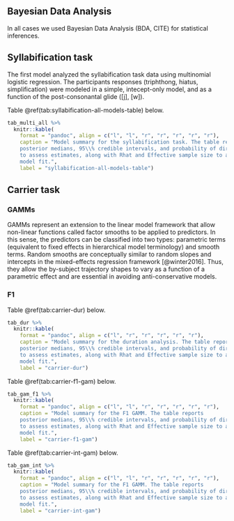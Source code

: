 ## Bayesian Data Analysis

In all cases we used Bayesian Data Analysis (BDA, CITE) for statistical inferences. 


## Syllabification task

The first model analyzed the syllabification task data using multinomial logistic regression. 
The participants responses (triphthong, hiatus, simplification) were modeled in a simple, intecept-only model, and as a function of the post-consonantal glide ([j], [w]). 

Table \@ref(tab:syllabification-all-models-table) below.

```r
tab_multi_all %>% 
  knitr::kable(
    format = "pandoc", align = c("l", "l", "r", "r", "r", "r", "r"), 
    caption = "Model summary for the syllabification task. The table reports 
    posterior medians, 95\\% credible intervals, and probability of direction 
    to assess estimates, along with Rhat and Effective sample size to assess 
    model fit.",
    label = "syllabification-all-models-table")

```


## Carrier task

### GAMMs

GAMMs represent an extension to the linear model framework that allow non-linear functions called factor smooths to be applied to predictors. In this sense, the predictors can be classified into two types: parametric terms (equivalent to fixed effects in hierarchical model terminology) and smooth terms. 
Random smooths are conceptually similar to random slopes and intercepts in the mixed-effects regression framework [@winter2016].
Thus, they allow the by-subject trajectory shapes to vary as a function of a parametric effect and are essential in avoiding anti-conservative models.

### F1

Table \@ref(tab:carrier-dur) below.

```r
tab_dur %>% 
  knitr::kable(
    format = "pandoc", align = c("l", "r", "r", "r", "r", "r"), 
    caption = "Model summary for the duration analysis. The table reports 
    posterior medians, 95\\% credible intervals, and probability of direction 
    to assess estimates, along with Rhat and Effective sample size to assess 
    model fit.",
    label = "carrier-dur")
```

Table \@ref(tab:carrier-f1-gam) below.

```r
tab_gam_f1 %>% 
  knitr::kable(
    format = "pandoc", align = c("l", "l", "r", "r", "r", "r", "r"), 
    caption = "Model summary for the F1 GAMM. The table reports 
    posterior medians, 95\\% credible intervals, and probability of direction 
    to assess estimates, along with Rhat and Effective sample size to assess 
    model fit.",
    label = "carrier-f1-gam")
```

Table \@ref(tab:carrier-int-gam) below.

```r
tab_gam_int %>% 
  knitr::kable(
    format = "pandoc", align = c("l", "l", "r", "r", "r", "r", "r"), 
    caption = "Model summary for the F1 GAMM. The table reports 
    posterior medians, 95\\% credible intervals, and probability of direction 
    to assess estimates, along with Rhat and Effective sample size to assess 
    model fit.",
    label = "carrier-int-gam")
```



